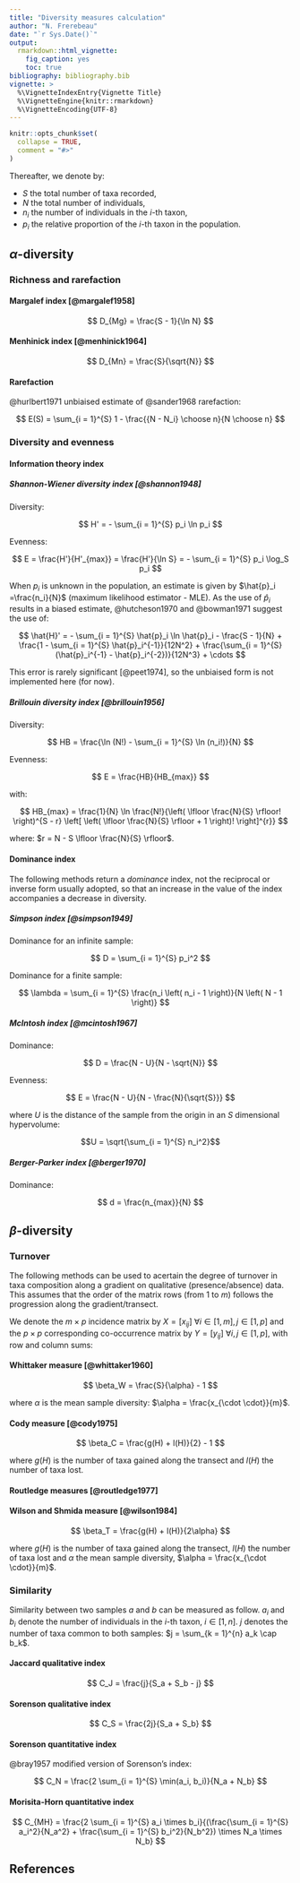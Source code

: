 ```yaml
---
title: "Diversity measures calculation"
author: "N. Frerebeau"
date: "`r Sys.Date()`"
output:
  rmarkdown::html_vignette:
    fig_caption: yes
    toc: true
bibliography: bibliography.bib
vignette: >
  %\VignetteIndexEntry{Vignette Title}
  %\VignetteEngine{knitr::rmarkdown}
  %\VignetteEncoding{UTF-8}
---
```


```r
knitr::opts_chunk$set(
  collapse = TRUE,
  comment = "#>"
)
```

Thereafter, we denote by:

* $S$ the total number of taxa recorded,
* $N$ the total number of individuals,
* $n_i$ the number of individuals in the $i$-th taxon,
* $p_i$ the relative proportion of the $i$-th taxon in the population.

## $\alpha$-diversity

### Richness and rarefaction

#### Margalef index [@margalef1958]

$$ D_{Mg} = \frac{S - 1}{\ln N} $$

#### Menhinick index [@menhinick1964]

$$ D_{Mn} = \frac{S}{\sqrt{N}} $$

#### Rarefaction

@hurlbert1971 unbiaised estimate of @sander1968 rarefaction:

$$ E(S) = \sum_{i = 1}^{S} 1 - \frac{{N - N_i} \choose n}{N \choose n} $$

### Diversity and evenness

#### Information theory index

##### Shannon-Wiener diversity index [@shannon1948]

Diversity:

$$ H' = - \sum_{i = 1}^{S} p_i \ln p_i $$

Evenness:

$$ E = \frac{H'}{H'_{max}} = \frac{H'}{\ln S} = - \sum_{i = 1}^{S} p_i \log_S p_i $$

When $p_i$ is unknown in the population, an estimate is given by $\hat{p}_i =\frac{n_i}{N}$ (maximum likelihood estimator - MLE). As the use of $\hat{p}_i$ results in a biased estimate, @hutcheson1970 and @bowman1971 suggest the use of:

$$ \hat{H}' = - \sum_{i = 1}^{S} \hat{p}_i \ln \hat{p}_i - \frac{S - 1}{N} + \frac{1 - \sum_{i = 1}^{S} \hat{p}_i^{-1}}{12N^2} + \frac{\sum_{i = 1}^{S} (\hat{p}_i^{-1} - \hat{p}_i^{-2})}{12N^3} + \cdots $$

This error is rarely significant [@peet1974], so the unbiaised form is not implemented here (for now).

##### Brillouin diversity index [@brillouin1956]

Diversity:

$$ HB = \frac{\ln (N!) - \sum_{i = 1}^{S} \ln (n_i!)}{N} $$

Evenness:

$$ E = \frac{HB}{HB_{max}} $$

with:

$$ HB_{max} = \frac{1}{N} \ln \frac{N!}{\left( \lfloor \frac{N}{S} \rfloor! \right)^{S - r} \left[ \left( \lfloor \frac{N}{S} \rfloor + 1 \right)! \right]^{r}} $$

where: $r = N - S \lfloor \frac{N}{S} \rfloor$.

#### Dominance index
The following methods return a *dominance* index, not the reciprocal or inverse form usually adopted, so that an increase in the value of the index accompanies a decrease in diversity.

##### Simpson index [@simpson1949]

Dominance for an infinite sample:

$$ D = \sum_{i = 1}^{S} p_i^2 $$

Dominance for a finite sample:

$$ \lambda = \sum_{i = 1}^{S} \frac{n_i \left( n_i - 1 \right)}{N \left( N - 1 \right)} $$

##### McIntosh index [@mcintosh1967]

Dominance:

$$ D = \frac{N - U}{N - \sqrt{N}} $$

Evenness:

$$ E = \frac{N - U}{N - \frac{N}{\sqrt{S}}} $$

where $U$ is the distance of the sample from the origin in an $S$ dimensional hypervolume:

$$U = \sqrt{\sum_{i = 1}^{S} n_i^2}$$

##### Berger-Parker index [@berger1970]

Dominance:

$$ d = \frac{n_{max}}{N} $$

## $\beta$-diversity

### Turnover

The following methods can be used to acertain the degree of turnover in taxa composition along a gradient on qualitative (presence/absence) data. This assumes that the order of the matrix rows (from 1 to $m$) follows the progression along the gradient/transect.

We denote the $m \times p$ incidence matrix by $X = \left[ x_{ij} \right] ~\forall i \in \left[ 1,m \right], j \in \left[ 1,p \right]$ and the $p \times p$ corresponding co-occurrence matrix by $Y = \left[ y_{ij} \right] ~\forall i,j \in \left[ 1,p \right]$, with row and column sums:

\begin{align}
 x_{i \cdot} = \sum_{j = 1}^{p} x_{ij} &&
 x_{\cdot j} = \sum_{i = 1}^{m} x_{ij} &&
 x_{\cdot \cdot} = \sum_{j = 1}^{p} \sum_{i = 1}^{m} x_{ij} &&
 \forall x_{ij} \in \lbrace 0,1 \rbrace \\

 y_{i \cdot} = \sum_{j \geqslant i}^{p} y_{ij} &&
 y_{\cdot j} = \sum_{i \leqslant j}^{p} y_{ij} &&
 y_{\cdot \cdot} = \sum_{i = 1}^{p} \sum_{j \geqslant i}^{p} y_{ij} &&
 \forall y_{ij} \in \lbrace 0,1 \rbrace
\end{align}

#### Whittaker measure [@whittaker1960]

$$ \beta_W = \frac{S}{\alpha} - 1 $$

where $\alpha$ is the mean sample diversity: $\alpha = \frac{x_{\cdot \cdot}}{m}$.

#### Cody measure [@cody1975]

$$ \beta_C = \frac{g(H) + l(H)}{2} - 1 $$

where $g(H)$ is the number of taxa gained along the transect and $l(H)$ the number of taxa lost.

#### Routledge measures [@routledge1977]

\begin{align}
 \beta_R &= \frac{S^2}{2 y_{\cdot \cdot} + S} - 1 \\
 \beta_I &= \log x_{\cdot \cdot} - \frac{\sum_{j = 1}^{p} x_{\cdot j} \log x_{\cdot j}}{x_{\cdot \cdot}} - \frac{\sum_{i = 1}^{m} x_{i \cdot} \log x_{i \cdot}}{x_{\cdot \cdot}} \\
 \beta_E &= \exp(\beta_I) - 1
\end{align}

#### Wilson and Shmida measure [@wilson1984]

$$ \beta_T = \frac{g(H) + l(H)}{2\alpha} $$

where $g(H)$ is the number of taxa gained along the transect, $l(H)$ the number of taxa lost and $\alpha$ the mean sample diversity, $\alpha = \frac{x_{\cdot \cdot}}{m}$.

### Similarity

Similarity between two samples $a$ and $b$ can be measured as follow. $a_i$ and $b_i$ denote the number of individuals in the $i$-th taxon, $i \in \left[ 1,n \right]$. $j$ denotes the number of taxa common to both samples: $j = \sum_{k = 1}^{n} a_k \cap b_k$.

#### Jaccard qualitative index

$$ C_J = \frac{j}{S_a + S_b - j} $$

#### Sorenson qualitative index

$$ C_S = \frac{2j}{S_a + S_b} $$

#### Sorenson quantitative index

@bray1957 modified version of Sorenson's index:

$$ C_N = \frac{2 \sum_{i = 1}^{S} \min(a_i, b_i)}{N_a + N_b} $$

#### Morisita-Horn quantitative index

$$ C_{MH} = \frac{2 \sum_{i = 1}^{S} a_i \times b_i}{(\frac{\sum_{i = 1}^{S} a_i^2}{N_a^2} + \frac{\sum_{i = 1}^{S} b_i^2}{N_b^2}) \times N_a \times N_b} $$

## References
